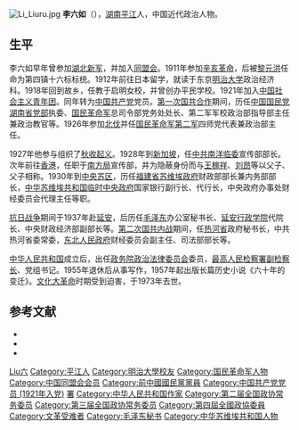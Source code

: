 [[File:Li_Liuru.jpg|thumb]]
'''李六如'''（{{bd|1887年|7月11日|1973年|4月10日|catIdx=Li李}}），[[湖南|湖南]][[平江|平江]]人，中国近代政治人物。

== 生平 ==
李六如早年曾参加[[湖北新军|湖北新军]]，并加入[[同盟会|同盟会]]。1911年参加[[辛亥革命|辛亥革命]]，后被[[黎元洪|黎元洪]]任命为第四镇十六标标统。1912年前往日本留学，就读于东京[[明治大学|明治大学]]政治经济科。1918年回到故乡，任教于启明女校，并曾创办平民学校。1921年加入[[中国社会主义青年团|中国社会主义青年团]]。同年转为[[中国共产党|中国共产党]]党员。[[第一次国共合作|第一次国共合作]]期间，历任[[中国国民党湖南省党部|中国国民党湖南省党部]]执委、[[国民革命军|国民革命军]]总司令部党务处处长、第二军军校政治部指导部主任兼政治教官等。1926年参加[[國民革命軍北伐|北伐]]并任[[国民革命军第二军|国民革命军第二军]]四师党代表兼政治部主任。

1927年他参与组织了[[秋收起义|秋收起义]]。1928年到[[新加坡|新加坡]]，任[[中共南洋临委|中共南洋临委]]宣传部部长。次年前往[[香港|香港]]，任职于[[南方局|南方局]]宣传部，并为隐蔽身份而与[[王稼祥|王稼祥]]、[[刘昂|刘昂]]等以父子、父子相称。1930年到[[中央苏区|中央苏区]]，历任[[福建省苏维埃政府|福建省苏维埃政府]]财政部部长兼内务部部长，[[中华苏维埃共和国临时中央政府|中华苏维埃共和国临时中央政府]]国家银行副行长、代行长，中央政府办事处财经委员会代理主任等职。

[[抗日战争|抗日战争]]期间于1937年赴[[延安|延安]]，后历任[[毛泽东|毛泽东]]办公室秘书长、[[延安行政学院|延安行政学院]]代院长、中央财政经济部副部长等。[[第二次国共内战|第二次国共内战]]期间，任[[热河省|热河省]]政府秘书长，中共热河省委常委，[[东北人民政府|东北人民政府]]财经委员会副主任、司法部部长等。

[[中华人民共和国|中华人民共和国]]成立后，出任[[政务院政治法律委员会|政务院政治法律委员会]]委员，[[最高人民检察署副检察长|最高人民检察署副检察长]]、党组书记。1955年退休后从事写作，1957年起出版长篇历史小说《六十年的变迁》。[[文化大革命|文化大革命]]时期受到迫害，于1973年去世。

== 参考文献 ==
{{ReflistH}}
* {{cite web|url=http://www.library.hn.cn/hxrw/xdrw/sbjld/llr.htm|title=李六如|publisher=湖南图书馆|date=2011-09-01|access-date=2011-09-29|archive-date=2019-05-20|archive-url=https://web.archive.org/web/20190520161617/http://www.library.hn.cn/hxrw/xdrw/sbjld/llr.htm|dead-url=no}}
* {{cite web|url=http://history.gmw.cn/2011-09/03/content_2579807.htm|title=李六如：从“陆军少将”到中共高干|publisher=光明网|date=2011-09-03|access-date=2011-09-29|archive-url=https://web.archive.org/web/20160102084010/http://history.gmw.cn/2011-09/03/content_2579807.htm|archive-date=2016-01-02|dead-url=yes}}
* {{cite web|url=http://www.chinawriter.com.cn/zxhy/member/2224.shtml|title=李六如 (1889～1963)|publisher=中国作家网|access-date=2011-09-29|archive-date=2019-05-19|archive-url=https://web.archive.org/web/20190519195835/http://www.chinawriter.com.cn/zxhy/member/2224.shtml|dead-url=no}}
{{ReflistF}}

{{中国文学艺术界联合会第三届全国委员会}}

{{Authority control}}
{{DEFAULTSORT:Li李}}
[[Category:李姓|Liu六]]
[[Category:平江人|Category:平江人]]
[[Category:明治大學校友|Category:明治大學校友]]
[[Category:国民革命军人物|Category:国民革命军人物]]
[[Category:中国同盟会会员|Category:中国同盟会会员]]
[[Category:前中國國民黨黨員|Category:前中國國民黨黨員]]
[[Category:中国共产党党员_(1921年入党)|Category:中国共产党党员 (1921年入党)]]
[[Category:中华人民共和国最高人民检察院副检察长|署]]
[[Category:中华人民共和国作家|Category:中华人民共和国作家]]
[[Category:第二届全国政协常务委员|Category:第二届全国政协常务委员]]
[[Category:第三届全国政协常务委员|Category:第三届全国政协常务委员]]
[[Category:第四屆全國政協委員|Category:第四屆全國政協委員]]
[[Category:文革受难者|Category:文革受难者]]
[[Category:毛泽东秘书|Category:毛泽东秘书]]
[[Category:中华苏维埃共和国人物|Category:中华苏维埃共和国人物]]